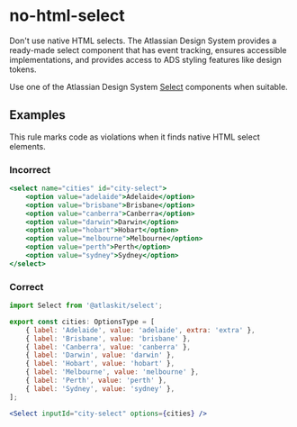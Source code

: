 # no-html-select

Don't use native HTML selects. The Atlassian Design System provides a ready-made select component
that has event tracking, ensures accessible implementations, and provides access to ADS styling
features like design tokens.

Use one of the Atlassian Design System [Select](/components/select/) components when suitable.

## Examples

This rule marks code as violations when it finds native HTML select elements.

### Incorrect

```jsx
<select name="cities" id="city-select">
	<option value="adelaide">Adelaide</option>
	<option value="brisbane">Brisbane</option>
	<option value="canberra">Canberra</option>
	<option value="darwin">Darwin</option>
	<option value="hobart">Hobart</option>
	<option value="melbourne">Melbourne</option>
	<option value="perth">Perth</option>
	<option value="sydney">Sydney</option>
</select>
```

### Correct

```jsx
import Select from '@atlaskit/select';

export const cities: OptionsType = [
	{ label: 'Adelaide', value: 'adelaide', extra: 'extra' },
	{ label: 'Brisbane', value: 'brisbane' },
	{ label: 'Canberra', value: 'canberra' },
	{ label: 'Darwin', value: 'darwin' },
	{ label: 'Hobart', value: 'hobart' },
	{ label: 'Melbourne', value: 'melbourne' },
	{ label: 'Perth', value: 'perth' },
	{ label: 'Sydney', value: 'sydney' },
];

<Select inputId="city-select" options={cities} />
```
